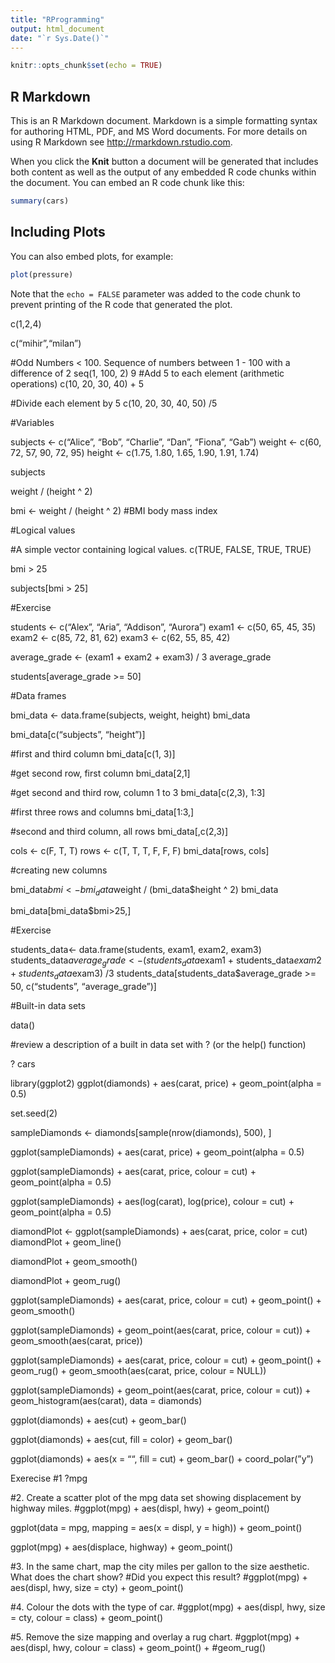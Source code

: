 ```yaml
---
title: "RProgramming"
output: html_document
date: "`r Sys.Date()`"
---
```


```r
knitr::opts_chunk$set(echo = TRUE)
```

## R Markdown

This is an R Markdown document. Markdown is a simple formatting syntax for authoring HTML, PDF, and MS Word documents. For more details on using R Markdown see <http://rmarkdown.rstudio.com>.

When you click the **Knit** button a document will be generated that includes both content as well as the output of any embedded R code chunks within the document. You can embed an R code chunk like this:

```r
summary(cars)
```

## Including Plots

You can also embed plots, for example:

```r
plot(pressure)
```

Note that the `echo = FALSE` parameter was added to the code chunk to prevent printing of the R code that generated the plot.




c(1,2,4)


c("mihir","milan")

#Odd Numbers < 100. Sequence of numbers between 1 - 100 with a difference of 2
seq(1, 100, 2)
9
#Add  5 to each element (arithmetic operations)
c(10, 20, 30, 40) + 5

#Divide each element by 5
c(10, 20, 30, 40, 50) /5

#Variables

subjects <- c("Alice", "Bob", "Charlie", "Dan", "Fiona", "Gab")
weight <- c(60, 72, 57, 90, 72, 95)
height <- c(1.75, 1.80, 1.65, 1.90, 1.91, 1.74)

subjects
 
weight / (height ^ 2)

bmi <- weight / (height ^ 2) #BMI body mass index

#Logical values

#A simple vector containing logical values.
c(TRUE, FALSE, TRUE, TRUE)

bmi > 25 

subjects[bmi > 25]  

#Exercise

students <- c("Alex", "Aria", "Addison", "Aurora")
exam1 <- c(50, 65, 45, 35)
exam2 <- c(85, 72, 81, 62)
exam3 <- c(62, 55, 85, 42)

average_grade <- (exam1 + exam2 + exam3) / 3
average_grade

students[average_grade >= 50]

#Data frames

bmi_data <- data.frame(subjects, weight, height)
bmi_data

bmi_data[c("subjects", "height")]

#first and third column
bmi_data[c(1, 3)]

#get second row, first column 
bmi_data[2,1]

#get second and third row, column 1 to 3
bmi_data[c(2,3), 1:3]

#first three rows and columns
bmi_data[1:3,]

#second and third column, all rows
bmi_data[,c(2,3)]
         
cols <- c(F, T, T)
rows <- c(T, T, T, F, F, F)
bmi_data[rows, cols]

#creating new columns

bmi_data$bmi <- bmi_data$weight / (bmi_data$height ^ 2)
bmi_data

bmi_data[bmi_data$bmi>25,]

#Exercise

students_data<- data.frame(students, exam1, exam2, exam3)
students_data$average_grade <- (students_data$exam1 + students_data$exam2 + students_data$exam3) /3
students_data[students_data$average_grade >= 50, c("students", "average_grade")]


#Built-in data sets 

data()

#review a description of a built in data set with ? (or the help() function)

? cars

library(ggplot2)
ggplot(diamonds) + aes(carat, price) + geom_point(alpha = 0.5)

set.seed(2)

sampleDiamonds <- diamonds[sample(nrow(diamonds), 500), ]

ggplot(sampleDiamonds) + aes(carat, price) + geom_point(alpha = 0.5)

ggplot(sampleDiamonds) + aes(carat, price, colour = cut) + geom_point(alpha = 0.5)

ggplot(sampleDiamonds) + aes(log(carat), log(price), colour = cut) + geom_point(alpha = 0.5)

diamondPlot <- ggplot(sampleDiamonds) + aes(carat, price, color = cut)
diamondPlot + geom_line()

diamondPlot + geom_smooth()

diamondPlot + geom_rug()


ggplot(sampleDiamonds) + aes(carat, price, colour = cut) +
 geom_point() + geom_smooth()

ggplot(sampleDiamonds) +
  geom_point(aes(carat, price, colour = cut)) + geom_smooth(aes(carat, price))

ggplot(sampleDiamonds) + aes(carat, price, colour = cut) +
  geom_point() + geom_rug() + geom_smooth(aes(carat, price, colour = NULL))

ggplot(sampleDiamonds) + geom_point(aes(carat, price, colour = cut)) +
  geom_histogram(aes(carat), data = diamonds)

ggplot(diamonds) + aes(cut) + geom_bar()

ggplot(diamonds) + aes(cut, fill = color) + geom_bar()

ggplot(diamonds) + aes(x = "", fill = cut) + geom_bar() + coord_polar("y")


Exerecise
#1
?mpg

#2. Create a scatter plot of the mpg data set showing displacement by highway miles.
#ggplot(mpg) + aes(displ, hwy) + geom_point()

ggplot(data = mpg, mapping = aes(x = displ, y = high)) + geom_point()

ggplot(mpg) + aes(displace, highway) + geom_point()

#3. In the same chart, map the city miles per gallon to the size aesthetic. What does the chart show?
#Did you expect this result?
#ggplot(mpg) + aes(displ, hwy, size = cty) + geom_point()

#4. Colour the dots with the type of car.
#ggplot(mpg) + aes(displ, hwy, size = cty, colour = class) + geom_point()

#5. Remove the size mapping and overlay a rug chart.
#ggplot(mpg) + aes(displ, hwy, colour = class) + geom_point() +
#geom_rug()






